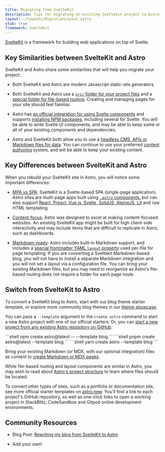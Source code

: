 ```yaml
---
title: Migrating from SvelteKit
description: Tips for migrating an existing Sveltekit project to Astro
layout: ~/layouts/MigrationLayout.astro
stub: true
framework: SvelteKit
---
```



[SvelteKit](https://kit.svelte.dev) is a framework for building web applications on top of Svelte.

## Key Similarities between SvelteKit and Astro

SvelteKit and Astro share some similarities that will help you migrate your project:

- Both SvelteKit and Astro are modern Javascript static-site generators. 

- Both SvelteKit and Astro use a [`src/` folder for your project files](/en/core-concepts/project-structure/#src) and a [special folder for file-based routing](/en/core-concepts/astro-pages/). Creating and managing pages for your site should feel familiar.

- Astro has [an official integration for using Svelte components](/en/guides/integrations-guide/svelte/) and supports [installing NPM packages](/en/guides/imports/#npm-packages), including several for Svelte. You will be able to write Svelte UI components, and may be able to keep some or all of your existing components and dependencies.

- Astro and SvelteKit both allow you to use a [headless CMS, APIs or Markdown files for data](/en/guides/data-fetching/). You can continue to use your preferred [content authoring](/en/guides/content/) system, and will be able to keep your existing content.

## Key Differences between SvelteKit and Astro

When you rebuild your SvelteKit site in Astro, you will notice some important differences:

- [MPA vs SPA](/en/concepts/mpa-vs-spa/): SvelteKit is a Svelte-based SPA (single-page application). Astro sites are multi-page apps built using [`.astro` components](/en/core-concepts/astro-components/), but can also support [React, Preact, Vue.js, Svelte, SolidJS, AlpineJS, Lit](/en/core-concepts/framework-components/) and raw HTML templating.

- [Content-focus](/en/concepts/why-astro/): Astro was designed to excel at making content-focused websites. An existing SvelteKit app might be built for high client-side interactivity and may include items that are difficult to replicate in Astro, such as dashboards.

- [Markdown-ready](/en/guides/markdown-content/): Astro includes built-in Markdown support, and includes a [special frontmatter YAML `layout` property](/en/core-concepts/layouts/#markdownmdx-layouts) used per-file for page templating. If you are converting a Sveltekit Markdown-based blog, you will not have to install a separate Markdown integration and you will not set a layout via a configuration file. You can bring your existing Markdown files, but you may need to reorganize as Astro's file-based routing does not require a folder for each page route.


## Switch from SvelteKit to Astro

To convert a SvelteKit blog to Astro, start with our blog theme starter template, or explore more community blog themes in our [theme showcase](https://astro.build/themes/).

You can pass a `--template` argument to the `create astro` command to start a new Astro project with one of our official starters. Or, you can [start a new project from any existing Astro repository on GitHub](/en/install/auto/#starter-templates).

  <PackageManagerTabs>
    <Fragment slot="npm">
    ```shell
    npm create astro@latest -- --template blog
    ```
    </Fragment>
    <Fragment slot="pnpm">
    ```shell
    pnpm create astro@latest --template blog
    ```
    </Fragment>
    <Fragment slot="yarn">
    ```shell
    yarn create astro --template blog
    ```
    </Fragment>
  </PackageManagerTabs>

Bring your existing Markdown (or MDX, with our optional integration) files as content to [create Markdown or MDX pages](/en/guides/markdown-content/).

While file-based routing and layout components are similar in Astro, you may wish to read about [Astro's project structure](/en/core-concepts/project-structure/) to learn where files should be located.

To convert other types of sites, such as a portfolio or documentation site, see more official starter templates on [astro.new](https://astro.new). You'll find a link to each project's GitHub repository, as well as one-click links to open a working project in StackBlitz, CodeSandbox and Gitpod online development environments.

## Community Resources

- Blog Post: [Rewriting my blog from SvelteKit to Astro](https://kharann.com/blog/rewriting-my-blog/)

- Add your own!